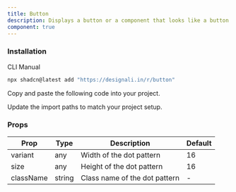 ```yaml
---
title: Button
description: Displays a button or a component that looks like a button.
component: true
---
```


<div className="grid gap-3 lg:grid-cols-2 xl:grid-cols-2">
  <ComponentPreview name="button-01" />
  <ComponentPreview name="button-02" />
  <ComponentPreview name="button-03" />
  <ComponentPreview name="button-04" />
  <ComponentPreview name="button-05" />
  <ComponentPreview name="button-06" />
  <ComponentPreview name="button-07" />
  <ComponentPreview name="button-08" />
  <ComponentPreview name="button-09" />
  <ComponentPreview name="button-10" />
  <ComponentPreview name="button-11" />
  <ComponentPreview name="button-12" />
  <ComponentPreview name="button-13" />
  <ComponentPreview name="button-14" />
  <ComponentPreview name="button-15" />
  <ComponentPreview name="button-16" />
  <ComponentPreview name="button-17" />
  <ComponentPreview name="button-18" />
  <ComponentPreview name="button-19" />
  <ComponentPreview name="button-20" />
  <ComponentPreview name="button-21" />
  <ComponentPreview name="button-22" />
  <ComponentPreview name="button-23" />
  <ComponentPreview name="button-24" />
  <ComponentPreview name="button-25" />
  <ComponentPreview name="button-26" />
  <ComponentPreview name="button-27" />
  <ComponentPreview name="button-28" />
  <ComponentPreview name="button-29" />
  <ComponentPreview name="button-30" />
  <ComponentPreview name="button-31" />
  <ComponentPreview name="button-32" />
  <ComponentPreview name="button-33" />
  <ComponentPreview name="button-34" />
  <ComponentPreview name="button-35" />
  <ComponentPreview name="button-36" />
  <ComponentPreview name="button-37" />
  <ComponentPreview name="button-38" />
  <ComponentPreview name="button-39" />
  <ComponentPreview name="button-40" />
  <ComponentPreview name="button-41" />
  <ComponentPreview name="button-42" />
  <ComponentPreview name="button-43" />
  <ComponentPreview name="button-44" />
  <ComponentPreview name="button-45" />
  <ComponentPreview name="button-46" />
  <ComponentPreview name="button-47" />
  <ComponentPreview name="button-48" />
  <ComponentPreview name="button-49" />
  <ComponentPreview name="button-50" />
  <ComponentPreview name="button-51" />
  <ComponentPreview name="button-52" />
  <ComponentPreview name="button-53" />
  <ComponentPreview name="button-54" />
</div>

### Installation

<Tabs className="w-full"  defaultValue="cli">

<TabsList>
  <TabsTrigger value="cli">CLI</TabsTrigger>
  <TabsTrigger value="manual">Manual</TabsTrigger>
</TabsList>
<TabsContent value="cli">

```bash
npx shadcn@latest add "https://designali.in/r/button"
```

</TabsContent>

<TabsContent className="flex w-full"  value="manual">

<Steps>

<Step>Copy and paste the following code into your project.</Step>

<ComponentSource name="button" />

<Step>Update the import paths to match your project setup.</Step>

</Steps>

</TabsContent>

</Tabs>

### Props

| Prop      | Type   | Description                   | Default |
| --------- | ------ | ----------------------------- | ------- |
| variant   | any    | Width of the dot pattern      | 16      |
| size      | any    | Height of the dot pattern     | 16      |
| className | string | Class name of the dot pattern | -       |
